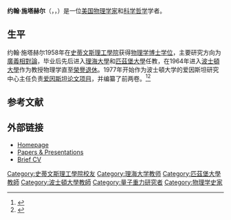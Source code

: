 '''约翰·施塔赫尔'''（{{lang-en|John Stachel}}，{{IPAc-en|ˈ|s|t|æ|tʃ|əl}}，{{bd|1928年|3月29日}}）是一位[[美国|美国]][[物理学家|物理学家]]和[[科学哲学|科学哲学]]学者。
==生平==
约翰·施塔赫尔1958年在[[史蒂文斯理工學院|史蒂文斯理工學院]]获得[[物理学|物理学]][[博士学位|博士学位]]，主要研究方向为[[廣義相對論|廣義相對論]]，毕业后先后进入[[理海大學|理海大學]]和[[匹茲堡大學|匹茲堡大學]]任教，在1964年进入[[波士頓大學|波士頓大學]]作为教授物理学直至[[榮譽退休|榮譽退休]]。1977年开始作为波士頓大学的爱因斯坦研究中心主任负责[[爱因斯坦论文项目|爱因斯坦论文项目]]，并编纂了前两卷。<ref>{{cite book |last1=Stachel |first1=John J. |title=Aiyinsitan qi ji nian : gai bian wu li xue mian mao de wu pian lun wen |publisher=Shanghai ke ji jiao yu chu ban she |location=Shanghai |isbn=9787542843593 |edition=Di ban}}</ref><ref>{{cite web |title=爱因斯坦奇迹年 |url=https://book.douban.com/subject/2126739/ |publisher=上海科技教育出版社 |date=2007 |access-date=2020-10-15 |archive-date=2021-01-22 |archive-url=https://web.archive.org/web/20210122003111/https://book.douban.com/subject/2126739/ |dead-url=no }}</ref>

== 参考文献 ==
{{reflist}}

== 外部链接 ==
* [http://physics.bu.edu/people/show/178 Homepage] {{Wayback|url=http://physics.bu.edu/people/show/178 |date=20210117225711 }}
* [http://www.bu.edu/cphs/ces/research/papers-by-stachel/ Papers & Presentations] {{Wayback|url=http://www.bu.edu/cphs/ces/research/papers-by-stachel/ |date=20180406223412 }}
* [http://www.bu.edu/cphs/ces/research/john-stachel/ Brief CV] {{Wayback|url=http://www.bu.edu/cphs/ces/research/john-stachel/ |date=20201019153634 }}
{{Authority control}}

{{DEFAULTSORT:Stachel, John}}

[[Category:史蒂文斯理工學院校友|Category:史蒂文斯理工學院校友]]
[[Category:理海大学教师|Category:理海大学教师]]
[[Category:匹茲堡大學教師|Category:匹茲堡大學教師]]
[[Category:波士頓大學教師|Category:波士頓大學教師]]
[[Category:量子重力研究者|Category:量子重力研究者]]
[[Category:物理学史家|Category:物理学史家]]